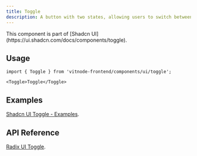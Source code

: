 ```yaml
---
title: Toggle
description: A button with two states, allowing users to switch between "on" and "off" modes.
---
```


<Callout title="Shadcn UI">
  This component is part of [Shadcn
  UI](https://ui.shadcn.com/docs/components/toggle).
</Callout>

## Usage

```tsx
import { Toggle } from 'vitnode-frontend/components/ui/toggle';
```

```tsx
<Toggle>Toggle</Toggle>
```

## Examples

[Shadcn UI Toggle - Examples](https://ui.shadcn.com/docs/components/toggle#examples).

## API Reference

[Radix UI Toggle](https://www.radix-ui.com/primitives/docs/components/toggle#api-reference).
